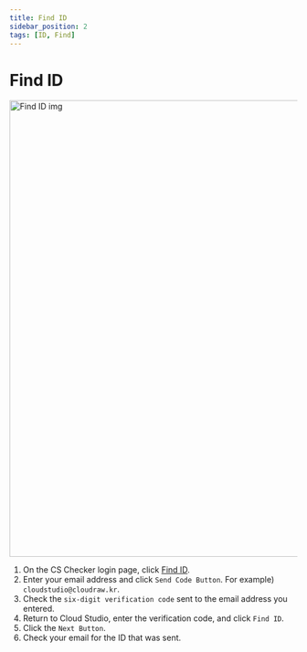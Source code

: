 ```yaml
---
title: Find ID
sidebar_position: 2
tags: [ID, Find]
---
```



# Find ID

<img width="800" src={findId} alt="Find ID img" />

1. On the CS Checker login page, click [Find ID](.app/forgot/id).
2. Enter your email address and click `Send Code Button`. For example) `cloudstudio@cloudraw.kr`.
3. Check the `six-digit verification code` sent to the email address you entered.
4. Return to Cloud Studio, enter the verification code, and click `Find ID`.
5. Click the `Next Button`.
6. Check your email for the ID that was sent.

<p>&nbsp;</p>
